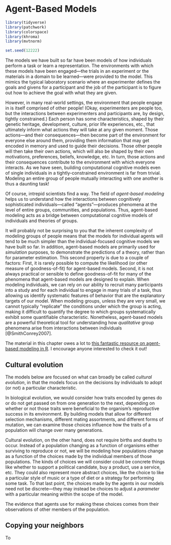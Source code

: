 # Agent-Based Models

```r
library(tidyverse)
library(patchwork)
library(colorspace)
library(khroma)
library(mvtnorm)

set.seed(12222)
```

The models we have built so far have been models of how individuals perform a task or learn a representation.  The environments with which these models have been engaged---the trials in an experiment or the materials in a domain to be learned---were provided to the model.  This mimics the typical laboratory scenario where an experimenter defines the goals and givens for a participant and the job of the participant is to figure out how to achieve the goal with what they are given.

However, in many real-world settings, the environment that people engage in is itself comprised of other people!  (Okay, experimenters are people too, but the interactions between experimenters and participants are, by design, tightly constrained.)  Each person has some characteristics, shaped by their genetic heritage, development, culture, prior life experiences, etc., that ultimately inform what actions they will take at any given moment.  Those actions---and their consequences---then become part of the environment for everyone else around them, providing them information that may get encoded in memory and used to guide their decisions.  Those other people will then take their own actions, which will also be shaped by their own motivations, preferences, beliefs, knowledge, etc.  In turn, those actions and their consequences contribute to the environment with which everyone interacts.  As we have seen, building computational cognitive models even of single individuals in a tightly-constrained environment is far from trivial.  Modeling an entire group of people mutually interacting with one another is thus a daunting task!

Of course, intrepid scientists find a way.  The field of *agent-based modeling* helps us to understand how the interactions between cognitively sophisticated individuals---called "agents"---produces phenomena at the level of entire groups, communities, and populations.  Thus, agent-based modeling acts as a bridge between computational cognitive models of individuals and theories of groups.

It will probably not be surprising to you that the inherent complexity of modeling groups of people means that the models for individual agents will tend to be much simpler than the individual-focused cognitive models we have built so far.  In addition, agent-based models are primarily used for *simulation* purposes, to demonstrate the predictions of a theory, rather than for parameter estimation.  This second property is due to a couple of factors:  First, it is rarely possible to compute the likelihood (or other measure of goodness-of-fit) for agent-based models.  Second, it is not always practical or sensible to define goodness-of-fit for many of the phenomena that agent-based models are designed to explain.  When modeling individuals, we can rely on our ability to recruit many participants into a study and for each individual to engage in many trials of a task, thus allowing us identify systematic features of behavior that are the explanatory targets of our model.  When modeling groups, unless they are very small, we cannot typically "replicate" the conditions under which the group is acting, making it difficult to quantify the degree to which groups systematically exhibit some quantifiable characteristic.  Nonetheless, agent-based models are a powerful theoretical tool for understanding how *qualitative* group phenomena arise from interactions between individuals [@SmithConrey2007].

The material in this chapter owes a lot to [this fantastic resource on agent-based modeling in R](https://acerbialberto.com/IBM-cultevo/).  I encourage anyone interested to check it out!

## Cultural evolution

The models below are focused on what can broadly be called *cultural evolution*, in that the models focus on the decisions by individuals to adopt (or not) a particular characteristic.

In biological evolution, we would consider how traits encoded by genes do or do not get passed on from one generation to the next, depending on whether or not those traits were beneficial to the organism's reproductive success in its environment.  By building models that allow for different selection mechanisms, different mating assortments, and different forms of mutation, we can examine those choices influence how the traits of a population will change over many generations.

Cultural evolution, on the other hand, does not require births and deaths to occur.  Instead of a population changing as a function of organisms either surviving to reproduce or not, we will be modeling how populations change as a function of the choices made by the individual members of those populations.  The kinds of choices we will consider could be concrete things like whether to support a political candidate, buy a product, use a service, etc.  They could also represent more abstract choices, like the choice to like a particular style of music or a type of diet or a strategy for performing some task.  To that last point, the choices made by the agents in our models need not be discrete---they may instead be choices to adjust a *parameter* with a particular meaning within the scope of the model.

The evidence that agents use for making these choices comes from their observations of other members of the population.  

## Copying your neighbors

To 

## 

